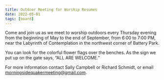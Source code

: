 ```yaml
---
title: Outdoor Meeting for Worship Resumes
date: 2022-05-01
tags: [board]
---
```


Come and join us as we meet to worship outdoors every Thursday evening from the beginning of May to the end of September, from 6:00 to 7:00 PM, near the Labyrinth of Contemplation in the northwest corner of Battery Park.

You can look for the colorful flower flags over the benches. As the sign we put up on the gate says, “ALL ARE WELCOME.”

For more information contact Sally Campbell or Richard Schmidt, or email morningsidequakermeeting@gmail.com.
